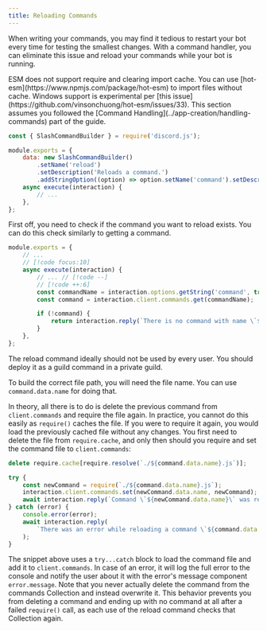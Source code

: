```yaml
---
title: Reloading Commands
---
```


When writing your commands, you may find it tedious to restart your bot every time for testing the smallest changes. With a command handler, you can eliminate this issue and reload your commands while your bot is running.

<Callout>
	ESM does not support require and clearing import cache. You can use [hot-esm](https://www.npmjs.com/package/hot-esm)
	to import files without cache. Windows support is experimental per [this
	issue](https://github.com/vinsonchuong/hot-esm/issues/33).
</Callout>

<Callout>
	This section assumes you followed the [Command Handling](../app-creation/handling-commands) part of the guide.
</Callout>

```js title="commands/utility/reload.js"
const { SlashCommandBuilder } = require('discord.js');

module.exports = {
	data: new SlashCommandBuilder()
		.setName('reload')
		.setDescription('Reloads a command.')
		.addStringOption((option) => option.setName('command').setDescription('The command to reload.').setRequired(true)),
	async execute(interaction) {
		// ...
	},
};
```

First off, you need to check if the command you want to reload exists. You can do this check similarly to getting a command.

```js {4-9}
module.exports = {
	// ...
	// [!code focus:10]
	async execute(interaction) {
		// ... // [!code --]
		// [!code ++:6]
		const commandName = interaction.options.getString('command', true).toLowerCase();
		const command = interaction.client.commands.get(commandName);

		if (!command) {
			return interaction.reply(`There is no command with name \`${commandName}\`!`);
		}
	},
};
```

<Callout type="warn">
	The reload command ideally should not be used by every user. You should deploy it as a guild command in a private
	guild.
</Callout>

To build the correct file path, you will need the file name. You can use `command.data.name` for doing that.

In theory, all there is to do is delete the previous command from `client.commands` and require the file again. In practice, you cannot do this easily as `require()` caches the file. If you were to require it again, you would load the previously cached file without any changes. You first need to delete the file from `require.cache`, and only then should you require and set the command file to `client.commands`:

```js {1,4-6}
delete require.cache[require.resolve(`./${command.data.name}.js`)];

try {
	const newCommand = require(`./${command.data.name}.js`);
	interaction.client.commands.set(newCommand.data.name, newCommand);
	await interaction.reply(`Command \`${newCommand.data.name}\` was reloaded!`);
} catch (error) {
	console.error(error);
	await interaction.reply(
		`There was an error while reloading a command \`${command.data.name}\`:\n\`${error.message}\``,
	);
}
```

The snippet above uses a `try...catch` block to load the command file and add it to `client.commands`. In case of an error, it will log the full error to the console and notify the user about it with the error's message component `error.message`. Note that you never actually delete the command from the commands Collection and instead overwrite it. This behavior prevents you from deleting a command and ending up with no command at all after a failed `require()` call, as each use of the reload command checks that Collection again.
